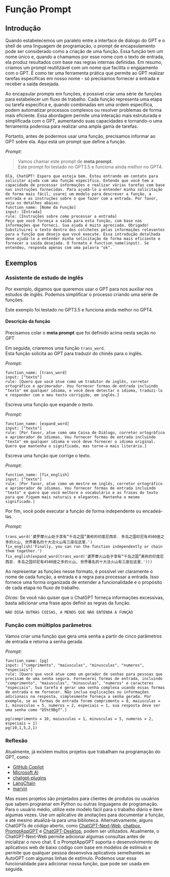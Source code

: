 # Função Prompt

## Introdução
Quando estabelecemos um paralelo entre a interface de diálogo do GPT e o shell de uma linguagem de programação, o prompt de encapsulamento pode ser considerado como a criação de uma função. Essa função tem um nome único e, quando a chamamos por esse nome com o texto de entrada, ela produz resultados com base nas regras internas definidas. Em resumo, criamos um prompt reutilizável com um nome que facilita o engajamento com o GPT. É como ter uma ferramenta prática que permite ao GPT realizar tarefas específicas em nosso nome - só precisamos fornecer a entrada e receber a saída desejada.

Ao encapsular prompts em funções, é possível criar uma série de funções para estabelecer um fluxo de trabalho. Cada função representa uma etapa ou tarefa específica e, quando combinadas em uma ordem específica, podem automatizar processos complexos ou resolver problemas de forma mais eficiente. Essa abordagem permite uma interação mais estruturada e simplificada com o GPT, aumentando suas capacidades e tornando-o uma ferramenta poderosa para realizar uma ampla gama de tarefas.

Portanto, antes de podermos usar uma função, precisamos informar ao GPT sobre ela. Aqui está um prompt que define a função.

*Prompt:*
> Vamos chamar este prompt de **meta prompt**.  
Este prompt foi testado no GPT3.5 e funciona ainda melhor no GPT4.

```
Olá, ChatGPT! Espero que esteja bem. Estou entrando em contato para solicitar ajuda com uma função específica. Entendo que você tem a capacidade de processar informações e realizar várias tarefas com base nas instruções fornecidas. Para ajudá-lo a entender minha solicitação de forma mais fácil, usarei um modelo para descrever a função, a entrada e as instruções sobre o que fazer com a entrada. Por favor, veja os detalhes abaixo:
function_name: [Nome da Função]
input: [Entrada]
rule: [Instruções sobre como processar a entrada]
Peço que você forneça a saída para esta função, com base nas informações que forneci. Sua ajuda é muito apreciada. Obrigado!
Substituirei o texto dentro dos colchetes pelas informações relevantes para a função que desejo que você execute. Essa introdução detalhada deve ajudá-lo a entender minha solicitação de forma mais eficiente e fornecer a saída desejada. O formato é function_name(input). Se entendeu, responda apenas com uma palavra "ok".
```

## Exemplos 

### Assistente de estudo de inglês
Por exemplo, digamos que queremos usar o GPT para nos auxiliar nos estudos de inglês. Podemos simplificar o processo criando uma série de funções.

Este exemplo foi testado no GPT3.5 e funciona ainda melhor no GPT4.

#### Descrição da função

Precisamos colar o **meta prompt** que foi definido acima nesta seção no GPT

Em seguida, criaremos uma função `trans_word`.  
Esta função solicita ao GPT para traduzir do chinês para o inglês.

*Prompt:*
```
function_name: [trans_word]
input: ["texto"]
rule: [Quero que você atue como um tradutor de inglês, corretor ortográfico e aprimorador. Vou fornecer formas de entrada incluindo "texto" em qualquer idioma, e você deve detectar o idioma, traduzi-lo e responder com o meu texto corrigido, em inglês.]
```

Escreva uma função que expande o texto.

*Prompt:*
```
function_name: [expand_word]
input: ["texto"]
rule: [Por favor, atue como uma Caixa de Diálogo, corretor ortográfico e aprimorador de idiomas. Vou fornecer formas de entrada incluindo "texto" em qualquer idioma e você deve fornecer o idioma original. Quero que mantenha o significado, mas torne-o mais literário.]
```

Escreva uma função que corrige o texto.

*Prompt:*
```
function_name: [fix_english]
input: ["texto"]
rule: [Por favor, atue como um mestre em inglês, corretor ortográfico e aprimorador de idiomas. Vou fornecer formas de entrada incluindo "texto" e quero que você melhore o vocabulário e as frases do texto para que fiquem mais naturais e elegantes. Mantenha o mesmo significado.]
```
Por fim, você pode executar a função de forma independente ou encadeá-las.

*Prompt:*
```
trans_word('婆罗摩火山处于享有“千岛之国”美称的印度尼西亚. 多岛之国印尼有4500座之多的火山, 世界著名的十大活火山有三座在这里.')
fix_english('Finally, you can run the function independently or chain them together.')
fix_english(expand_word(trans_word('婆罗摩火山处于享有“千岛之国”美称的印度尼西亚. 多岛之国印尼有4500座之多的火山, 世界著名的十大活火山有三座在这里.')))
```
Ao representar as funções nesse formato, é possível ver claramente o nome de cada função, a entrada e a regra para processar a entrada. Isso fornece uma forma organizada de entender a funcionalidade e o propósito de cada etapa no fluxo de trabalho.

_Dicas:_
Se você não quiser que o ChatGPT forneça informações excessivas, basta adicionar uma frase após definir as regras da função.
```
NÃO DIGA OUTRAS COISAS, A MENOS QUE NÃO ENTENDA A FUNÇÃO
```

### Função com múltiplos parâmetros
Vamos criar uma função que gera uma senha a partir de cinco parâmetros de entrada e retorna a senha gerada.

*Prompt:*
```
function_name: [pg]
input: ["comprimento", "maiusculas", "minusculas", "numeros", "especiais"]
rule: [Quero que você atue como um gerador de senhas para pessoas que precisam de uma senha segura. Fornecerei formas de entrada, incluindo "comprimento", "maiusculas", "minusculas", "numeros" e caracteres "especiais". Sua tarefa é gerar uma senha complexa usando essas formas de entrada e me fornecer. Não inclua explicações ou informações adicionais na resposta, simplesmente forneça a senha gerada. Por exemplo, se as formas de entrada forem comprimento = 8, maiusculas = 1, minusculas = 5, numeros = 2, especiais = 1, sua resposta deve ser uma senha como "D5%t9Bgf".]
```
```
pg(comprimento = 10, maiusculas = 1, minusculas = 5, numeros = 2, especiais = 1)
pg(10,1,5,2,1)
```

### Reflexão
Atualmente, já existem muitos projetos que trabalham na programação do GPT, como:
- [GitHub Copilot](https://github.com/features/copilot)
- [Microsoft AI](https://www.microsoft.com/en-us/ai)
- [chatgpt-plugins](https://openai.com/blog/chatgpt-plugins)
- [LangChain](https://github.com/hwchase17/langchain)
- [marvin](https://github.com/PrefectHQ/marvin)

Mas esses projetos são projetados para clientes de produtos ou usuários que sabem programar em Python ou outras linguagens de programação.
Para o usuário médio, utilize este modelo fácil para o trabalho diário e itere algumas vezes. Use um aplicativo de anotações para documentar a função, e até mesmo atualizá-la para uma biblioteca.
Alternativamente, alguns ChatGPTs de código aberto, como [ChatGPT-Next-Web](https://github.com/Yidadaa/ChatGPT-Next-Web), [chatbox](https://github.com/Bin-Huang/chatbox), [PromptAppGPT](https://github.com/mleoking/PromptAppGPT) e [ChatGPT-Desktop](https://github.com/lencx/ChatGPT), podem ser utilizados. Atualmente, o ChatGPT-Next-Web permite adicionar algumas consultas antes de inicializar o novo chat. E o PromptAppGPT suporta o desenvolvimento de aplicativos web de baixo código com base em modelos de estímulo e permite que qualquer pessoa desenvolva aplicativos semelhantes ao AutoGPT com algumas linhas de estímulo.
Podemos usar essa funcionalidade para adicionar nossa função, que pode ser usada em seguida.
